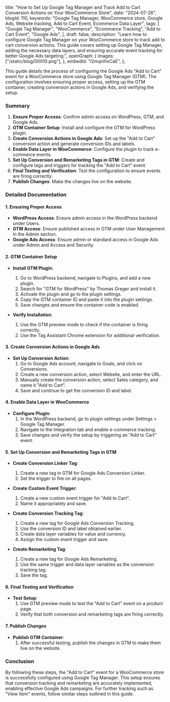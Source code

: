   title:
    "How to Set Up Google Tag Manager and Track Add to Cart Conversion Actions on Your WooCommerce Store",
  date: "2024-07-26",
  blogId: 110,
  keywords:
    "Google Tag Manager, WooCommerce store, Google Ads, Website tracking, Add to Cart Event, Ecommerce Data Layer",
  tags: [
    "Google Tag Manager",
    "WooCommerce",
    "Ecommerce Tracking",
    "Add to Cart Event",
    "Google Ads",
  ],
  draft: false,
  description:
    "Learn how to configure Google Tag Manager on your WooCommerce store to track add to cart conversion actions. This guide covers setting up Google Tag Manager, adding the necessary data layers, and ensuring accurate event tracking for better Google Ads targeting.",
  openGraph: {
    images: ["/static/blog/00010.png"],
  },
  embedId: "l2mqnlhxCaE",
};

<BlogHeader metadata={metadata} />

This guide details the process of configuring the Google Ads "Add to Cart" event for a WooCommerce store using Google Tag Manager (GTM). The configuration involves ensuring proper access, setting up the GTM container, creating conversion actions in Google Ads, and verifying the setup.

### Summary

1. **Ensure Proper Access**: Confirm admin access on WordPress, GTM, and Google Ads.
2. **GTM Container Setup**: Install and configure the GTM for WordPress plugin.
3. **Create Conversion Actions in Google Ads**: Set up the "Add to Cart" conversion action and generate conversion IDs and labels.
4. **Enable Data Layer in WooCommerce**: Configure the plugin to track e-commerce events.
5. **Set Up Conversion and Remarketing Tags in GTM**: Create and configure tags and triggers for tracking the "Add to Cart" event.
6. **Final Testing and Verification**: Test the configuration to ensure events are firing correctly.
7. **Publish Changes**: Make the changes live on the website.

### Detailed Documentation

#### 1. Ensuring Proper Access

- **WordPress Access**: Ensure admin access in the WordPress backend under Users.
- **GTM Access**: Ensure published access in GTM under User Management in the Admin section.
- **Google Ads Access**: Ensure admin or standard access in Google Ads under Admin and Access and Security.

#### 2. GTM Container Setup

- **Install GTM Plugin**:

  1. Go to WordPress backend, navigate to Plugins, and add a new plugin.
  2. Search for "GTM for WordPress" by Thomas Greger and install it.
  3. Activate the plugin and go to the plugin settings.
  4. Copy the GTM container ID and paste it into the plugin settings.
  5. Save changes and ensure the container code is enabled.

- **Verify Installation**:
  1. Use the GTM preview mode to check if the container is firing correctly.
  2. Use the Tag Assistant Chrome extension for additional verification.

#### 3. Create Conversion Actions in Google Ads

- **Set Up Conversion Action**:
  1. Go to Google Ads account, navigate to Goals, and click on Conversions.
  2. Create a new conversion action, select Website, and enter the URL.
  3. Manually create the conversion action, select Sales category, and name it "Add to Cart".
  4. Save and continue to get the conversion ID and label.

#### 4. Enable Data Layer in WooCommerce

- **Configure Plugin**:
  1. In the WordPress backend, go to plugin settings under Settings > Google Tag Manager.
  2. Navigate to the Integration tab and enable e-commerce tracking.
  3. Save changes and verify the setup by triggering an "Add to Cart" event.

#### 5. Set Up Conversion and Remarketing Tags in GTM

- **Create Conversion Linker Tag**:

  1. Create a new tag in GTM for Google Ads Conversion Linker.
  2. Set the trigger to fire on all pages.

- **Create Custom Event Trigger**:

  1. Create a new custom event trigger for "Add to Cart".
  2. Name it appropriately and save.

- **Create Conversion Tracking Tag**:

  1. Create a new tag for Google Ads Conversion Tracking.
  2. Use the conversion ID and label obtained earlier.
  3. Create data layer variables for value and currency.
  4. Assign the custom event trigger and save.

- **Create Remarketing Tag**:
  1. Create a new tag for Google Ads Remarketing.
  2. Use the same trigger and data layer variables as the conversion tracking tag.
  3. Save the tag.

#### 6. Final Testing and Verification

- **Test Setup**:
  1. Use GTM preview mode to test the "Add to Cart" event on a product page.
  2. Verify that both conversion and remarketing tags are firing correctly.

#### 7. Publish Changes

- **Publish GTM Container**:
  1. After successful testing, publish the changes in GTM to make them live on the website.

### Conclusion

By following these steps, the "Add to Cart" event for a WooCommerce store is successfully configured using Google Tag Manager. This setup ensures that conversion tracking and remarketing are accurately implemented, enabling effective Google Ads campaigns. For further tracking such as "View Item" events, follow similar steps outlined in this guide.
